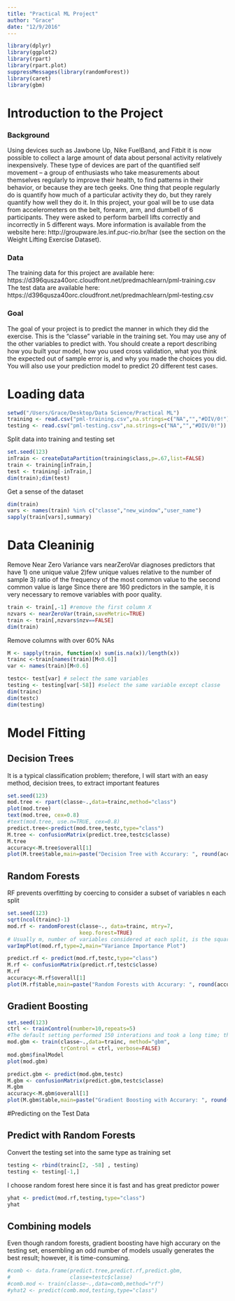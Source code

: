 ```yaml
---
title: "Practical ML Project"
author: "Grace"
date: "12/9/2016"
---
```


```r
library(dplyr)
library(ggplot2)
library(rpart)
library(rpart.plot)
suppressMessages(library(randomForest))
library(caret)
library(gbm)
```

# Introduction to the Project
### Background

Using devices such as Jawbone Up, Nike FuelBand, and Fitbit it is now possible to collect a large amount of data about personal activity relatively inexpensively. These type of devices are part of the quantified self movement – a group of enthusiasts who take measurements about themselves regularly to improve their health, to find patterns in their behavior, or because they are tech geeks. One thing that people regularly do is quantify how much of a particular activity they do, but they rarely quantify how well they do it. In this project, your goal will be to use data from accelerometers on the belt, forearm, arm, and dumbell of 6 participants. They were asked to perform barbell lifts correctly and incorrectly in 5 different ways. More information is available from the website here: http://groupware.les.inf.puc-rio.br/har (see the section on the Weight Lifting Exercise Dataset). 

### Data

The training data for this project are available here:
https://d396qusza40orc.cloudfront.net/predmachlearn/pml-training.csv
The test data are available here:
https://d396qusza40orc.cloudfront.net/predmachlearn/pml-testing.csv

### Goal

The goal of your project is to predict the manner in which they did the exercise. This is the "classe" variable in the training set. You may use any of the other variables to predict with. You should create a report describing how you built your model, how you used cross validation, what you think the expected out of sample error is, and why you made the choices you did. You will also use your prediction model to predict 20 different test cases.

# Loading data 
```r
setwd("/Users/Grace/Desktop/Data Science/Practical ML")
training <- read.csv("pml-training.csv",na.strings=c("NA","","#DIV/0!"))
testing <- read.csv("pml-testing.csv",na.strings=c("NA","","#DIV/0!"))
```

Split data into training and testing set
```r
set.seed(123)
inTrain <- createDataPartition(training$class,p=.67,list=FALSE)
train <- training[inTrain,]
test <- training[-inTrain,]
dim(train);dim(test)
```
Get a sense of the dataset
```r
dim(train)
vars <- names(train) %in% c("classe","new_window","user_name")
sapply(train[vars],summary)
```

# Data Cleaninig
Remove Near Zero Variance vars
  nearZeroVar diagnoses predictors that have 1) one unique value 2)few unique values relative to the number of sample 3) ratio of the frequency of the most common value to the second common value is large
  Since there are 160 predictors in the sample, it is very necessary to remove variables with poor quality. 
```r
train <- train[,-1] #remove the first column X
nzvars <- nearZeroVar(train,saveMetric=TRUE)
train <- train[,nzvars$nzv==FALSE]
dim(train)
```
Remove columns with over 60% NAs
```r
M <- sapply(train, function(x) sum(is.na(x))/length(x))
trainc <-train[names(train)[M<0.6]]
var <- names(train)[M<0.6]

testc<- test[var] # select the same variables 
testing <- testing[var[-58]] #select the same variable except classe
dim(trainc)
dim(testc)
dim(testing)
```
# Model Fitting
## Decision Trees
It is a typical classification problem; therefore, I will start with an easy method, decision trees, to extract important features
```r
set.seed(123)
mod.tree <- rpart(classe~.,data=trainc,method="class")
plot(mod.tree)
text(mod.tree, cex=0.8)
#text(mod.tree, use.n=TRUE, cex=0.8)
predict.tree<-predict(mod.tree,testc,type="class")
M.tree <- confusionMatrix(predict.tree,testc$classe)
M.tree
accuracy<-M.tree$overall[1]
plot(M.tree$table,main=paste("Decision Tree with Accurary: ", round(accuracy,4)*100, "%"))
```
## Random Forests
RF prevents overfitting by coercing to consider a subset of variables n each split
```r
set.seed(123)
sqrt(ncol(trainc)-1)
mod.rf <- randomForest(classe~., data=trainc, mtry=7,
                       keep.forest=TRUE)
# Usually m, number of variables considered at each split, is the square root of the total number of variables
varImpPlot(mod.rf,type=2,main="Variance Importance Plot")
```

```r
predict.rf <- predict(mod.rf,testc,type="class")
M.rf <- confusionMatrix(predict.rf,testc$classe)
M.rf
accuracy<-M.rf$overall[1]
plot(M.rf$table,main=paste("Random Forests with Accurary: ", round(accuracy,4)*100, "%"))
```

## Gradient Boosting

```r
set.seed(123)
ctrl <- trainControl(number=10,repeats=5)
#The default setting performed 150 interations and took a long time; therefore, I limit the iterations to 10 and use 5 fold CV
mod.gbm <- train(classe~.,data=trainc, method="gbm",
                 trControl = ctrl, verbose=FALSE)
mod.gbm$finalModel
plot(mod.gbm)
```
```r
predict.gbm <- predict(mod.gbm,testc)
M.gbm <- confusionMatrix(predict.gbm,testc$classe)
M.gbm
accuracy<-M.gbm$overall[1]
plot(M.gbm$table,main=paste("Gradient Boosting with Accurary: ", round(accuracy,4)*100, "%"))
```

#Predicting on the Test Data

## Predict with Random Forests
Convert the testing set into the same type as training set
```r
testing <- rbind(trainc[2, -58] , testing)
testing <- testing[-1,]
```
I choose random forest here since it is fast and has great predictor power
```r
yhat <- predict(mod.rf,testing,type="class")
yhat
```

## Combining models
Even though random forests, gradient boosting have high accurary on the testing set, ensembling an odd number of models usually generates the best result; however, it is time-consuming. 
```r
#comb <- data.frame(predict.tree,predict.rf,predict.gbm,
#                   classe=testc$classe)
#comb.mod <- train(classe~.,data=comb,method="rf")
#yhat2 <- predict(comb.mod,testing,type="class")
```

